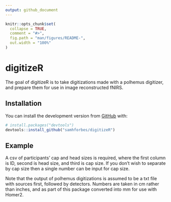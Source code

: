 ```yaml
---
output: github_document
---
```


<!-- README.md is generated from README.Rmd. Please edit that file -->

```r
knitr::opts_chunk$set(
  collapse = TRUE,
  comment = "#>",
  fig.path = "man/figures/README-",
  out.width = "100%"
)
```

# digitizeR

<!-- badges: start -->
<!-- badges: end -->

The goal of digitizeR is to take digitizations made with a polhemus digitizer, and prepare them for use in image reconstructed fNIRS.

## Installation

You can install the development version from [GitHub](https://github.com/) with:

``` r
# install.packages("devtools")
devtools::install_github("samhforbes/digitizeR")
```
## Example

A csv of participants' cap and head sizes is required, where the first column is ID, second is head size, and third is cap size. If you don't wish to separate by cap size then a single number can be input for cap size.

Note that the output of polhemus digitizations is assumed to be a txt file with sources first, followed by detectors. Numbers are taken in cm rather than inches, and as part of this package converted into mm for use with Homer2.


